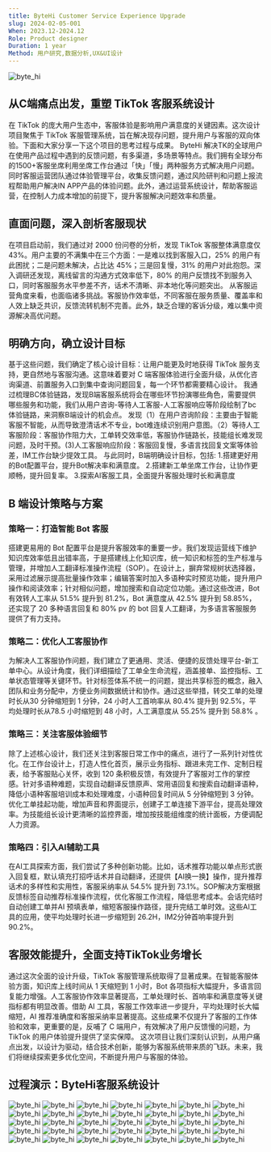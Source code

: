 ```yaml
---
title: ByteHi Customer Service Experience Upgrade
slug: 2024-02-05-001
When: 2023.12-2024.12
Role: Product designer
Duration: 1 year 
Method: 用户研究,数据分析,UX&UI设计
---
```


<Image src="/byte_hi/byte_hi.001.png" alt="byte_hi" className="mb-6 rounded-lg" />

## 从C端痛点出发，重塑 TikTok 客服系统设计
在 TikTok 的庞大用户生态中，客服体验是影响用户满意度的关键因素。这次设计项目聚焦于 TikTok 客服管理系统，旨在解决现存问题，提升用户与客服的双向体验。下面和大家分享一下这个项目的思考过程与成果。
ByteHi 解决TK的全球用户在使用产品过程中遇到的反馈问题，有多渠道，多场景等特点。我们拥有全球分布的1500+客服坐席利用坐席工作台通过「快」「慢」两种服务方式解决用户问题。同时客服运营团队通过体验管理平台，收集反馈问题，通过风险研判和问题上报流程帮助用户解决IN APP产品的体验问题。此外，通过运营系统设计，帮助客服运营，在控制人力成本增加的前提下，提升客服解决问题效率和质量。
<br />
## 直面问题，深入剖析客服现状
在项目启动前，我们通过对 2000 份问卷的分析，发现 TikTok 客服整体满意度仅 43%。用户主要的不满集中在三个方面：一是难以找到客服入口，25% 的用户有此困扰；二是问题未解决，占比达 45%；三是回复慢，31% 的用户对此抱怨。深入调研还发现，离线留言的沟通方式效率低下，80% 的用户反馈找不到服务入口，同时客服服务水平参差不齐，话术不清晰、非本地化等问题突出。
从客服运营角度来看，也面临诸多挑战。客服协作效率低，不同客服在服务质量、覆盖率和人效上缺乏共识，反馈流转机制不完善。此外，缺乏合理的客诉分级，难以集中资源解决高优问题。
<br />
## 明确方向，确立设计目标
基于这些问题，我们确定了核心设计目标：让用户能更及时地获得 TikTok 服务支持，更自然地与客服沟通。这意味着要对 C 端客服体验进行全面升级，从优化咨询渠道、前置服务入口到集中查询问题回复，每一个环节都需要精心设计。
我通过梳理BC体验链路，发现B端客服系统将会在哪些环节扮演哪些角色，需要提供哪些服务和功能，我们从用户咨询-等待人工客服-人工客服响应等阶段绘制了bc体验链路，来洞察B端设计的机会点。
发现（1）在用户咨询阶段：主要由于智能客服不智能，从而导致澄清话术不专业，bot难连续识别用户意图。（2）等待人工客服阶段：客服协作阻力大，工单转交效率低，客服协作链路长，技能组长难发现问题，及时干预。(3)人工客服响应阶段：客服回复慢，多语言找回复文案等体验差，IM工作台缺少提效工具。
与此同时，B端明确设计目标，包括:
1.搭建更好用的Bot配置平台，提升Bot解决率和满意度。 
2.搭建新工单坐席工作台，让协作更顺畅，提升回复率。
3.探索AI客服工具，全面提升客服处理时长和满意度
<br />
## B 端设计策略与方案
### 策略一：打造智能 Bot 客服
搭建更易用的 Bot 配置平台是提升客服效率的重要一步。我们发现运营线下维护知识库效率低且出错率高，于是搭建线上化知识库，统一知识和标签的生产标准与管理，并增加人工翻译标准操作流程（SOP）。在设计上，摒弃常规树状选择器，采用过滤展示提高批量操作效率；编辑答案时加入多语种实时预览功能，提升用户操作和阅读效率；针对相似问题，增加搜索和自动定位功能。通过这些改进，Bot 有效转人工率从 51.5% 提升到 81.2%，Bot 满意度从 42.5% 提升到 58.85%，还实现了 20 多种语言回复和 80% pv 的 bot 回复人工翻译，为多语言客服服务提供了有力支持。
<br />
### 策略二：优化人工客服协作
为解决人工客服协作问题，我们建立了更通用、灵活、便捷的反馈处理平台-新工单中心。从设计角度，我们详细描绘了工单全生命流程，涵盖接单、监控指标、工单状态管理等关键环节。针对标签体系不统一的问题，提出共享标签的概念，融入团队和业务分配中，方便业务间数据统计和协作。通过这些举措，转交工单的处理时长从30 分钟缩短到 1 分钟，24 小时人工首响率从 80.4% 提升到 92.5%，平均处理时长从78.5 小时缩短到 48 小时，人工满意度从 55.25% 提升到 58.8% 。
<br />
### 策略三：关注客服体验细节
除了上述核心设计，我们还关注到客服日常工作中的痛点，进行了一系列针对性优化。在工作台设计上，打造人性化首页，展示业务指标、跟进未完工作、定制日程表，给予客服贴心关怀，收到 120 条积极反馈，有效提升了客服对工作的掌控感。针对多语种难题，实现自动翻译反馈原声、常用语回复和搜索自动翻译语种，降低小语种客服培训成本和处理难度，小语种回复时间从 5 分钟缩短到 3 分钟。优化工单挂起功能，增加声音和界面提示，创建子工单连接下游平台，提高处理效率。为技能组长设计更清晰的监控界面，增加按技能组维度的统计面板，方便调配人力资源。
<br />
### 策略四：引入AI辅助工具
在AI工具探索方面，我们尝试了多种创新功能。比如，话术推荐功能以单点形式嵌入回复框，默认填充打招呼话术并自动翻译，还提供【AI换一换】操作，提升推荐话术的多样性和实用性，客服采纳率从 54.5% 提升到 73.1%。SOP解决方案根据反馈标签自动推荐标准操作流程，优化客服工作流程，降低思考成本。会话完结时自动创建工单并AI 预填表单，缩短客服操作路径，提升完结工单时效。这些AI工具的应用，使平均处理时长进一步缩短到 26.2H，IM2分钟首响率提升到 90.2%。
<br />
## 客服效能提升，全面支持TikTok业务增长
通过这次全面的设计升级，TikTok 客服管理系统取得了显著成果。在智能客服体验方面，知识库上线时间从 1 天缩短到 1 小时，Bot 各项指标大幅提升，多语言回复能力增强。人工客服协作效率显著提高，工单处理时长、首响率和满意度等关键指标都有明显改善。借助 AI 工具，客服工作效率进一步提升，平均处理时长大幅缩短，AI 推荐准确度和客服采纳率显著提高。这些成果不仅提升了客服的工作体验和效率，更重要的是，反哺了 C 端用户，有效解决了用户反馈慢的问题，为 TikTok 的用户体验提升提供了坚实保障。
这次项目让我们深刻认识到，从用户痛点出发，以设计为驱动，结合技术创新，能够为客服系统带来质的飞跃。未来，我们将继续探索更多优化空间，不断提升用户与客服的体验。
<br />
## 过程演示：ByteHi客服系统设计
<Image src="/byte_hi/byte_hi.002.png" alt="byte_hi" className="my-6 rounded-lg" />
<Image src="/byte_hi/byte_hi.003.png" alt="byte_hi" className="my-6 rounded-lg" />
<Image src="/byte_hi/byte_hi.004.png" alt="byte_hi" className="my-6 rounded-lg" />
<Image src="/byte_hi/byte_hi.005.png" alt="byte_hi" className="my-6 rounded-lg" />
<Image src="/byte_hi/byte_hi.006.png" alt="byte_hi" className="my-6 rounded-lg" />
<Image src="/byte_hi/byte_hi.007.png" alt="byte_hi" className="my-6 rounded-lg" />
<Image src="/byte_hi/byte_hi.008.png" alt="byte_hi" className="my-6 rounded-lg" />
<Image src="/byte_hi/byte_hi.009.png" alt="byte_hi" className="my-6 rounded-lg" />
<Image src="/byte_hi/byte_hi.010.png" alt="byte_hi" className="my-6 rounded-lg" />
<Image src="/byte_hi/byte_hi.011.png" alt="byte_hi" className="my-6 rounded-lg" />
<Image src="/byte_hi/byte_hi.013.png" alt="byte_hi" className="my-6 rounded-lg" />
<Image src="/byte_hi/byte_hi.014.png" alt="byte_hi" className="my-6 rounded-lg" />
<Image src="/byte_hi/byte_hi.015.png" alt="byte_hi" className="my-6 rounded-lg" />
<Image src="/byte_hi/byte_hi.016.png" alt="byte_hi" className="my-6 rounded-lg" />
<Image src="/byte_hi/byte_hi.017.png" alt="byte_hi" className="my-6 rounded-lg" />
<Image src="/byte_hi/byte_hi.018.png" alt="byte_hi" className="my-6 rounded-lg" />
<Image src="/byte_hi/byte_hi.019.png" alt="byte_hi" className="my-6 rounded-lg" />
<Image src="/byte_hi/byte_hi.020.png" alt="byte_hi" className="my-6 rounded-lg" />
<Image src="/byte_hi/byte_hi.021.png" alt="byte_hi" className="my-6 rounded-lg" />
<Image src="/byte_hi/byte_hi.022.png" alt="byte_hi" className="my-6 rounded-lg" />
<Image src="/byte_hi/byte_hi.023.png" alt="byte_hi" className="my-6 rounded-lg" />
<Image src="/byte_hi/byte_hi.024.png" alt="byte_hi" className="my-6 rounded-lg" />
<Image src="/byte_hi/byte_hi.025.png" alt="byte_hi" className="my-6 rounded-lg" />
<Image src="/byte_hi/byte_hi.026.png" alt="byte_hi" className="my-6 rounded-lg" />
<Image src="/byte_hi/byte_hi.027.png" alt="byte_hi" className="my-6 rounded-lg" />
<Image src="/byte_hi/byte_hi.029.png" alt="byte_hi" className="my-6 rounded-lg" />
<Image src="/byte_hi/byte_hi.030.png" alt="byte_hi" className="my-6 rounded-lg" />
<Image src="/byte_hi/byte_hi.031.png" alt="byte_hi" className="my-6 rounded-lg" />
<Image src="/byte_hi/byte_hi.032.png" alt="byte_hi" className="my-6 rounded-lg" />
<Image src="/byte_hi/byte_hi.033.png" alt="byte_hi" className="my-6 rounded-lg" />
<Image src="/byte_hi/byte_hi.034.png" alt="byte_hi" className="my-6 rounded-lg" />
<Image src="/byte_hi/byte_hi.035.png" alt="byte_hi" className="my-6 rounded-lg" />
<Image src="/byte_hi/byte_hi.036.png" alt="byte_hi" className="my-6 rounded-lg" />
<Image src="/byte_hi/byte_hi.037.png" alt="byte_hi" className="my-6 rounded-lg" />
<Image src="/byte_hi/byte_hi.038.png" alt="byte_hi" className="my-6 rounded-lg" />
